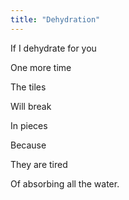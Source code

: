 ```yaml
---
title: "Dehydration"
---
```


If I dehydrate for you

One more time

The tiles

Will break

In pieces

Because

They are tired

Of absorbing all the water.
